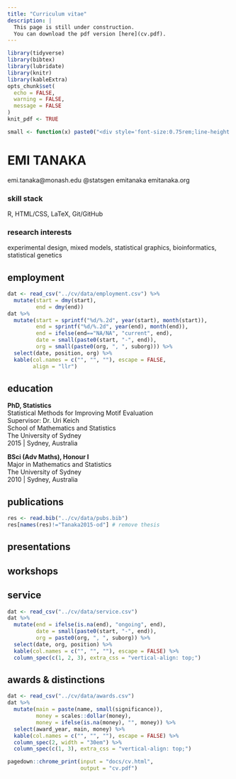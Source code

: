 ```yaml
---
title: "Curriculum vitae"
description: |
  This page is still under construction.  
  You can download the pdf version [here](cv.pdf).
---
```




<link rel="stylesheet" href="assets/cv-styles.css">

```r
library(tidyverse)
library(bibtex)
library(lubridate)
library(knitr)
library(kableExtra)
opts_chunk$set(
  echo = FALSE,
  warning = FALSE,
  message = FALSE
)
knit_pdf <- TRUE

small <- function(x) paste0("<div style='font-size:0.75rem;line-height:0.9rem;'>", x, "</div>")
```

<!--
Needs to be knitted twice for pdf to be updated to the latest.
-->


<main class="cv-canvas">

# [E]{.bigger}MI [T]{.bigger}ANAKA

<i class="fas fa-envelope"></i> emi.tanaka@monash.edu
<i class="fab fa-twitter"></i> @statsgen
<i class="fab fa-github"></i> emitanaka
<i class="fas fa-globe"></i> emitanaka.org


### skill stack

::: half

R, HTML/CSS, LaTeX, Git/GitHub

:::

### research interests

::: half

experimental design, mixed models, statistical graphics, bioinformatics, statistical genetics

:::

## employment

```r
dat <- read_csv("../cv/data/employment.csv") %>% 
  mutate(start = dmy(start),
         end = dmy(end))
dat %>% 
  mutate(start = sprintf("%d/%.2d", year(start), month(start)),
         end = sprintf("%d/%.2d", year(end), month(end)),
         end = ifelse(end=="NA/NA", "current", end),
         date = small(paste0(start, "-", end)),
         org = small(paste0(org, ", ", suborg))) %>% 
  select(date, position, org) %>% 
  kable(col.names = c("", "", ""), escape = FALSE,
        align = "llr")
```

## education

**PhD, Statistics**  
Statistical Methods for Improving Motif Evaluation  
Supervisor: Dr. Uri Keich  
School of Mathematics and Statistics  
The University of Sydney  
2015 | Sydney, Australia  

**BSci (Adv Maths), Honour I**  
Major in Mathematics and Statistics  
The University of Sydney  
2010 | Sydney, Australia  

## publications

```r
res <- read.bib("../cv/data/pubs.bib")
res[names(res)!="Tanaka2015-od"] # remove thesis
```


## presentations


## workshops

## service

```r
dat <- read_csv("../cv/data/service.csv")
dat %>% 
  mutate(end = ifelse(is.na(end), "ongoing", end),
         date = small(paste0(start, "-", end)),
         org = paste0(org, ", ", suborg)) %>% 
  select(date, org, position) %>% 
  kable(col.names = c("", "", ""), escape = FALSE) %>% 
  column_spec(c(1, 2, 3), extra_css = "vertical-align: top;")
```

## awards & distinctions

```r
dat <- read_csv("../cv/data/awards.csv")
dat %>% 
  mutate(main = paste(name, small(significance)),
         money = scales::dollar(money),
         money = ifelse(is.na(money), "", money)) %>% 
  select(award_year, main, money) %>% 
  kable(col.names = c("", "", ""), escape = FALSE) %>% 
  column_spec(2, width = "30em") %>% 
  column_spec(c(1, 3), extra_css = "vertical-align: top;")
```


</main>

```r
pagedown::chrome_print(input = "docs/cv.html",
                       output = "cv.pdf")
```

